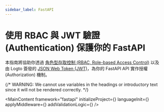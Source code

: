 ```yaml
---
sidebar_label: FastAPI
---
```




# 使用 RBAC 與 JWT 驗證 (Authentication) 保護你的 FastAPI

本指南將協助你透過 [角色型存取控制 (RBAC, Role-based Access Control)](/authorization/role-based-access-control) 以及由 Logto 簽發的 [JSON Web Token (JWT)](https://auth.wiki/jwt)，為你的 FastAPI API 實作授權 (Authorization) 機制。

{/* WARNING: We cannot use variables in the headings or introductory text since it will not be rendered correctly. */}

<MainContent
  framework="fastapi"
  initializeProject={<InitProject />}
  languageInit={<Init />}
  applyMiddleware={<ApplyMiddleware />}
  addValidationLogic={<AddValidationLogic framework="fastapi" />}
/>
